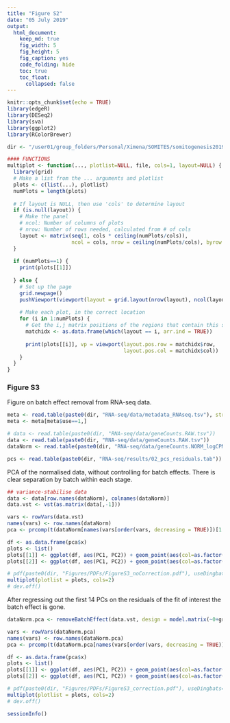 ```yaml
---
title: "Figure S2"
date: "05 July 2019"
output:
  html_document:
    keep_md: true
    fig_width: 5
    fig_height: 5
    fig_caption: yes
    code_folding: hide
    toc: true
    toc_float: 
      collapsed: false
---
```


```r
knitr::opts_chunk$set(echo = TRUE)
library(edgeR)
library(DESeq2)
library(sva)
library(ggplot2)
library(RColorBrewer)

dir <- "/user01/group_folders/Personal/Ximena/SOMITES/somitogenesis2019/"

#### FUNCTIONS
multiplot <- function(..., plotlist=NULL, file, cols=1, layout=NULL) {
  library(grid)
  # Make a list from the ... arguments and plotlist
  plots <- c(list(...), plotlist)
  numPlots = length(plots)
  
  # If layout is NULL, then use 'cols' to determine layout
  if (is.null(layout)) {
    # Make the panel
    # ncol: Number of columns of plots
    # nrow: Number of rows needed, calculated from # of cols
    layout <- matrix(seq(1, cols * ceiling(numPlots/cols)),
                     ncol = cols, nrow = ceiling(numPlots/cols), byrow = TRUE)
  }
  
  if (numPlots==1) {
    print(plots[[1]])
    
  } else {
    # Set up the page
    grid.newpage()
    pushViewport(viewport(layout = grid.layout(nrow(layout), ncol(layout))))
    
    # Make each plot, in the correct location
    for (i in 1:numPlots) {
      # Get the i,j matrix positions of the regions that contain this subplot
      matchidx <- as.data.frame(which(layout == i, arr.ind = TRUE))
      
      print(plots[[i]], vp = viewport(layout.pos.row = matchidx$row,
                                      layout.pos.col = matchidx$col))
    }
  }
}
```

### Figure S3

Figure on batch effect removal from RNA-seq data.

```r
meta <- read.table(paste0(dir, "RNA-seq/data/metadata_RNAseq.tsv"), stringsAsFactors = FALSE, header = TRUE)
meta <- meta[meta$use==1,]

# data <- read.table(paste0(dir, "RNA-seq/data/geneCounts.RAW.tsv"))
data <- read.table(paste0(dir, "RNA-seq/data/geneCounts.RAW.tsv"))
dataNorm <- read.table(paste0(dir, "RNA-seq/data/geneCounts.NORM_logCPM.tsv"))

pcs <- read.table(paste0(dir, "RNA-seq/results/02_pcs_residuals.tab"))
```

PCA of the normalised data, without controlling for batch effects. There is clear separation by batch within each stage.

```r
## variance-stabilise data
data <- data[row.names(dataNorm), colnames(dataNorm)]
data.vst <- vst(as.matrix(data[,-1]))

vars <- rowVars(data.vst)
names(vars) <- row.names(dataNorm)
pca <- prcomp(t(dataNorm[names(vars[order(vars, decreasing = TRUE)])[1:1000],-1]))

df <- as.data.frame(pca$x)
plots <- list()
plots[[1]] <- ggplot(df, aes(PC1, PC2)) + geom_point(aes(col=as.factor(meta[meta$use==1,]$stage))) + labs(col="stage") + xlab("PC1") + ylab("PC2")
plots[[2]] <- ggplot(df, aes(PC1, PC2)) + geom_point(aes(col=as.factor(meta[meta$use==1,]$date))) + labs(col="batch") + xlab("PC1") + ylab("PC2")

# pdf(paste0(dir, "Figures/PDFs/FigureS3_noCorrection.pdf"), useDingbats=FALSE, width = 7, height = 3.5)
multiplot(plotlist = plots, cols=2)
# dev.off()
```

After regressing out the first 14 PCs on the residuals of the fit of interest the batch effect is gone.

```r
dataNorm.pca <- removeBatchEffect(data.vst, design = model.matrix(~0+group, meta), covariates = pcs[,1:14])

vars <- rowVars(dataNorm.pca)
names(vars) <- row.names(dataNorm.pca)
pca <- prcomp(t(dataNorm.pca[names(vars[order(vars, decreasing = TRUE)])[1:1000],]))

df <- as.data.frame(pca$x)
plots <- list()
plots[[1]] <- ggplot(df, aes(PC1, PC2)) + geom_point(aes(col=as.factor(meta[meta$use==1,]$stage))) + labs(col="stage") + xlab("PC1") + ylab("PC2")
plots[[2]] <- ggplot(df, aes(PC1, PC2)) + geom_point(aes(col=as.factor(meta[meta$use==1,]$date))) + labs(col="batch") + xlab("PC1") + ylab("PC2")

# pdf(paste0(dir, "Figures/PDFs/FigureS3_correction.pdf"), useDingbats=FALSE, width = 7, height = 3.5)
multiplot(plotlist = plots, cols=2)
# dev.off()
```




```r
sessionInfo()
```

